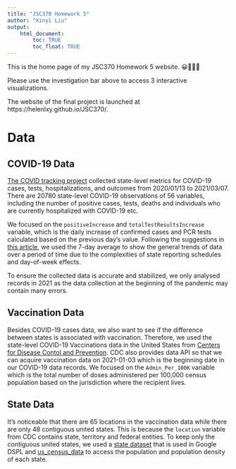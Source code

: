 ```yaml
---
title: "JSC370 Homework 5"
author: "Xinyi Liu"
output: 
    html_document:
        toc: TRUE
        toc_float: TRUE
---
```


This is the home page of my JSC370 Homework 5 website. 😀🥰🤩🥳

Please use the investigation bar above to access 3 interactive visualizations.

The website of the final project is launched at https://helenlxy.github.io/JSC370/.

# Data

## COVID-19 Data

[The COVID tracking project](https://covidtracking.com/) collected state-level metrics for COVID-19 cases, tests, hospitalizations, and outcomes from 2020/01/13 to 2021/03/07. There are 20780 state-level COVID-19 observations of 56 variables, including the number of positive cases, tests, deaths and individuals who are currently hospitalized with COVID-19 etc. 

We focused on the `positiveIncrease` and `totalTestResultsIncrease` variable, which is the daily increase of confirmed cases and PCR tests calculated based on the previous day’s value. Following the suggestions in [this article](https://covidtracking.com/analysis-updates/how-day-of-week-effects-impact-covid-19-data), we used the 7-day average to show the general trends of data over a period of time due to the complexities of state reporting schedules and day-of-week effects. 

To ensure the collected data is accurate and stabilized, we only analysed records in 2021 as the data collection at the beginning of the pandemic may contain many errors.

## Vaccination Data

Besides COVID-19 cases data, we also want to see if the difference between states is associated with vaccination. Therefore, we used the state-level COVID-19 Vaccinations data in the United States from [Centers for Disease Contol and Prevention](https://data.cdc.gov/Vaccinations/COVID-19-Vaccinations-in-the-United-States-Jurisdi/unsk-b7fc). CDC also provides data API so that we can acquire vaccination data on 2021-01-03 which is the beginning date in our COVID-19 data records. We focused on the `Admin_Per_100K` variable which is the total number of doses administered per 100,000 census population based on the jurisdiction where the recipient lives.

## State Data

It's noticeable that there are 65 locations in the vaccination data while there are only 48 contiguous united states. This is because the `location` variable from CDC contains state, territory and federal entities. To keep only the contiguous united states, we used a [state dataset](https://developers.google.com/public-data/docs/canonical/states_csv) that is used in Google DSPL and [us_census_data](https://github.com/COVID19Tracking/associated-data/tree/master/us_census_data) to access the population and population density of each state.
